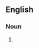 {{also|law court}}

==English==

===Noun===
{{en-noun}}

# {{alternative form of|lang=en|law court}}